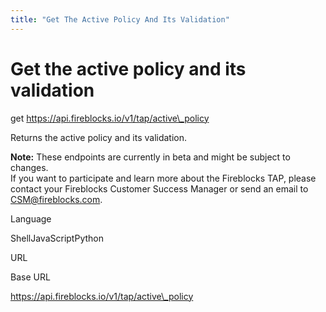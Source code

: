 ```yaml
---
title: "Get The Active Policy And Its Validation"
---
```

  
  # Get the active policy and its validation

get https://api.fireblocks.io/v1/tap/active\_policy

Returns the active policy and its validation.  
  
**Note:** These endpoints are currently in beta and might be subject to changes.  
If you want to participate and learn more about the Fireblocks TAP, please contact your Fireblocks Customer Success Manager or send an email to [CSM@fireblocks.com](mailto:CSM@fireblocks.com).

Language

ShellJavaScriptPython

URL

Base URL

https://api.fireblocks.io/v1/tap/active\_policy